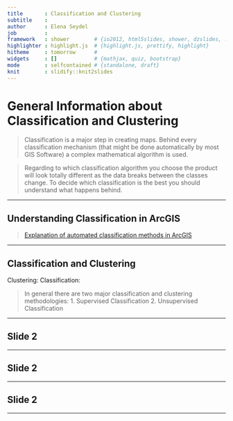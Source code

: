 ```yaml
---
title       : Classification and Clustering
subtitle    : 
author      : Elena Seydel
job         : 
framework   : shower        # {io2012, html5slides, shower, dzslides, ...}
highlighter : highlight.js  # {highlight.js, prettify, highlight}
hitheme     : tomorrow      # 
widgets     : []            # {mathjax, quiz, bootstrap}
mode        : selfcontained # {standalone, draft}
knit        : slidify::knit2slides
---
```


# General Information about Classification and Clustering

> Classification is a major step in creating maps. Behind every classification mechanism (that might be done automatically by most GIS Software) a complex mathematical algorithm is used.


> Regarding to which classification algorithm you choose the product will look totally different as the data breaks between the classes change. To decide which classification is the best you should understand what happens behind.

--- 

## Understanding Classification in ArcGIS

> [Explanation of automated classification methods in ArcGIS](https://pro.arcgis.com/en/pro-app/help/mapping/symbols-and-styles/data-classification-methods.htm)

--- 


## Classification and Clustering

Clustering:
Classification:

> In general there are two major classification and clustering methodologies:
1. Supervised Classification
2. Unsupervised Classification


--- 

## Slide 2



--- 

## Slide 2



--- 

## Slide 2



--- 




